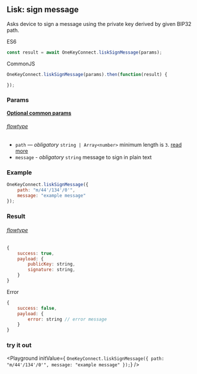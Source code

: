 
## Lisk: sign message

Asks device to sign a message using the private key derived by given BIP32 path.

ES6
```javascript
const result = await OneKeyConnect.liskSignMessage(params);
```

CommonJS
```javascript
OneKeyConnect.liskSignMessage(params).then(function(result) {

});
```

### Params
[****Optional common params****](./commonParams)
###### [flowtype](https://github.com/OneKeyHQ/connect/blob/onekey/src/js/types/lisk.js#L109-L112)
* `path` — *obligatory* `string | Array<number>` minimum length is `3`. [read more](./path)
* `message` - *obligatory* `string` message to sign in plain text

### Example
```javascript
OneKeyConnect.liskSignMessage({
    path: "m/44'/134'/0'",
    message: "example message"
});
```

### Result
###### [flowtype](https://github.com/OneKeyHQ/connect/blob/onekey/src/js/types/response.js#L104-L106)
```javascript
{
    success: true,
    payload: {
        publicKey: string,
        signature: string,
    }
}
```
Error
```javascript
{
    success: false,
    payload: {
        error: string // error message
    }
}
```


### try it out
<Playground
    initValue={
`OneKeyConnect.liskSignMessage({
    path: "m/44'/134'/0'",
    message: "example message"
});`}
/>

